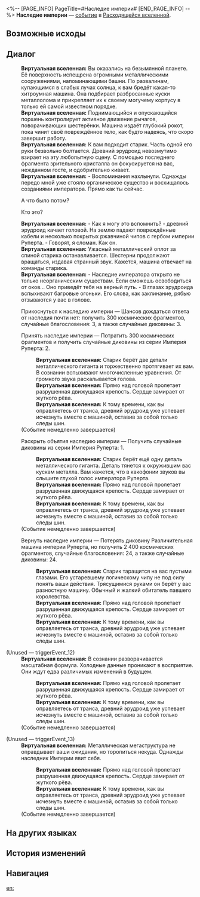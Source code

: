 <%-- [PAGE_INFO]
PageTitle=#Наследие империи#
[END_PAGE_INFO] --%>
{{Дополнить}}
{{ВВ Событие Инфобокс
|id                 = 21501
|Название           = 
|Изображение        = Событие ВВ Империя машин.png
|Испытание_в_вв     = 
|Испытание_в_рое    = 
|Испытание_в_зиш    = 
|Испытание_в_рв     = Неизвестно
|Испытание_в_облнеп = 
|Требования         = 
|Пред               = 
|След               = 
|Упоминания         = 
|Порядок            = 
|Порядок_рв         = 097
}}
'''Наследие империи''' — [[Расходящаяся вселенная/События|событие]] в [[Расходящаяся вселенная|Расходящейся вселенной]].

==Возможные исходы==
{{Возможные исходы
|Выбор_1 = Прикоснуться к наследию империи
|Результат_1 = Шансов дождаться ответа от наследия почти нет: получить 300 космических фрагментов, случайные благословения: 3, а также случайные диковины: 3.

|Выбор_2 = Принять наследие империи
|Результат_2 = Потратить 300 космических фрагментов и получить случайные диковины из серии Империя Руперта: 2.

|Выбор_3 = Раскрыть объятия наследию империи
|Результат_3 = Получить случайные диковины из серии Империя Руперта: 1.

|Выбор_4 = Вернуть наследие империи
|Результат_4 = Потерять диковину Различительная машина империи Руперта, но получить 2&nbsp;400 космических фрагментов, случайные благословения: 24, а также случайные диковины: 24.
}}

==Диалог==
{{Диалог Начало}}
:'''Виртуальная вселенная:''' Вы оказались на безымянной планете. Её поверхность испещрена огромными металлическими сооружениями, напоминающими башни. По развалинам, купающимся в слабых лучах солнца, к вам бредёт какая-то хитроумная машина. Она подбирает разбросанные куски металлолома и прикрепляет их к своему могучему корпусу в только ей самой известном порядке.
:'''Виртуальная вселенная:''' Поднимающийся и опускающийся поршень контролирует активное движение рычагов, поворачивающих шестерёнки. Машина издаёт глубокий рокот, пока чинит своё повреждённое тело, как будто надеясь, что скоро завершит работу.
:'''Виртуальная вселенная:''' К вам подходит старик. Часть одной его руки безвольно болтается. Древний эрудроид невозмутимо взирает на эту любопытную сцену. С помощью последнего фрагмента зрительного кристалла он фокусируется на вас, нежданном госте, и одобрительно кивает.
:'''Виртуальная вселенная:''' - Воспоминания нахлынули. Однажды передо мной уже стояло органическое существо и восхищалось созданиями императора. Прямо как ты сейчас.
:{{Диалог|Стрелка}} А что было потом?
:{{Диалог|Стрелка}} Кто это?
:'''Виртуальная вселенная:''' - Как я могу это вспомнить? - древний эрудроид качает головой. На землю падают повреждённые кабели и несколько покрытых ржавчиной чипов с гербом империи Руперта. - Говорят, я сломан. Как он.
:'''Виртуальная вселенная:''' Ужасный металлический оплот за спиной старика останавливается. Шестерни продолжают вращаться, издавая странный звук. Кажется, машина отвечает на команды старика.
:'''Виртуальная вселенная:''' - Наследие императора открыто не только неорганическим существам. Если сможешь освободиться от оков... Оно приведёт тебя на верный путь. - В глазах эрудроида вспыхивают багровые огоньки. Его слова, как заклинание, рябью отзываются у вас в голове.
:{{Диалог|Звезда}} Прикоснуться к наследию империи &mdash; Шансов дождаться ответа от наследия почти нет: получить 300 космических фрагментов, случайные благословения: 3, а также случайные диковины: 3.
:{{Диалог|Звезда}} Принять наследие империи &mdash; Потратить 300 космических фрагментов и получить случайные диковины из серии Империя Руперта: 2.
::'''Виртуальная вселенная:''' Старик берёт две детали металлического гиганта и торжественно протягивает их вам. В сознании вспыхивают многочисленные уравнения. От громкого звука раскалывается голова.
::'''Виртуальная вселенная:''' Прямо над головой пролетает разрушенная движущаяся крепость. Сердце замирает от жуткого рёва.
::'''Виртуальная вселенная:''' К тому времени, как вы оправляетесь от транса, древний эрудроид уже успевает исчезнуть вместе с машиной, оставив за собой только следы шин.
:;(Событие немедленно завершается)
:{{Диалог|Звезда}} Раскрыть объятия наследию империи &mdash; Получить случайные диковины из серии Империя Руперта: 1.
::'''Виртуальная вселенная:''' Старик берёт ещё одну деталь металлического гиганта. Деталь тянется к окружившим вас кускам металла. Вам кажется, что в какофонии звуков вы слышите глухой голос императора Руперта.
::'''Виртуальная вселенная:''' Прямо над головой пролетает разрушенная движущаяся крепость. Сердце замирает от жуткого рёва.
::'''Виртуальная вселенная:''' К тому времени, как вы оправляетесь от транса, древний эрудроид уже успевает исчезнуть вместе с машиной, оставив за собой только следы шин.
:;(Событие немедленно завершается)
:{{Диалог|Звезда}} Вернуть наследие империи &mdash; Потерять диковину Различительная машина империи Руперта, но получить 2&nbsp;400 космических фрагментов, случайные благословения: 24, а также случайные диковины: 24.
::'''Виртуальная вселенная:''' Старик таращится на вас пустыми глазами. Его устаревшему логическому чипу не под силу понять ваши действия. Трясущимися руками он берёт у вас разностную машину. Обычный и жалкий обитатель павшего королевства.
::'''Виртуальная вселенная:''' Прямо над головой пролетает разрушенная движущаяся крепость. Сердце замирает от жуткого рёва.
::'''Виртуальная вселенная:''' К тому времени, как вы оправляетесь от транса, древний эрудроид уже успевает исчезнуть вместе с машиной, оставив за собой только следы шин.

;(Unused &mdash; triggerEvent_12)
:'''Виртуальная вселенная:''' В сознании разворачивается масштабная формула. Холодные данные проникают в восприятие. Они ждут едва различимых изменений в будущем.
::'''Виртуальная вселенная:''' Прямо над головой пролетает разрушенная движущаяся крепость. Сердце замирает от жуткого рёва.
::'''Виртуальная вселенная:''' К тому времени, как вы оправляетесь от транса, древний эрудроид уже успевает исчезнуть вместе с машиной, оставив за собой только следы шин.
:;(Событие немедленно завершается)

;(Unused &mdash; triggerEvent_13)
:'''Виртуальная вселенная:''' Металлическая мегаструктура не оправдывает ваши ожидания, но торопиться некуда. Однажды наследник Империи явит себя.
::'''Виртуальная вселенная:''' Прямо над головой пролетает разрушенная движущаяся крепость. Сердце замирает от жуткого рёва.
::'''Виртуальная вселенная:''' К тому времени, как вы оправляетесь от транса, древний эрудроид уже успевает исчезнуть вместе с машиной, оставив за собой только следы шин.
:;(Событие немедленно завершается)
{{Диалог Конец}}

==На других языках==
{{На других языках
|en   = Imperial Legacy
|zhs  = 帝国遗产
|zht  = 帝國遺產
|ja   = {{Rubi|帝国|ていこく}}の{{Rubi|遺産|いさん}}
|ko   = 제국의 유산
|es   = Legado imperial
|fr   = Héritage impérial
|ru   = Наследие империи
|th   = มรดกของจักรวรรดิ
|vi   = Di Sản Đế Quốc
|de   = Vermächtnis des Imperiums
|id   = Warisan Kekaisaran
|pt   = Legado Imperial
}}

==История изменений==
{{История изменений|null}}

==Навигация==
{{События ВВ Навбокс}}

[[en:]]
